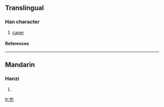 ==Translingual==
===Han character===
{{Han char|rn=64|rad=手|as=03|sn=6|four=5801<sub>7</sub>|canj=手人弓 (QON)}}
# [[caper]]
====References====
{{Han ref|kx=0418.060|dkj=11806|dj=0765.010|hdz=31831.030|uh=6262|ud=25186|bh=C9E8|bd=51688}}
----
==Mandarin==
===Hanzi===
{{cmn-hanzi|pin=[[gē]] (ge1), [[gǔ]] (gu3), [[xì]] (xi4)|wg=ko<sup>1</sup>, ku<sup>3</sup>, hsi<sup>4</sup>}}
# {{defn|Mandarin}}

[[fr:扢]]